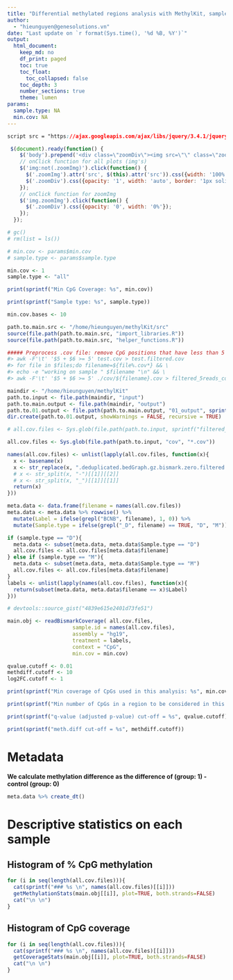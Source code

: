 ```yaml
---
title: "Differential methylated regions analysis with MethylKit, sample type `r params$sample.type`, min CpG coverage: `r params$min.cov`"
author:
  - "hieunguyen@genesolutions.vn"
date: "Last update on `r format(Sys.time(), '%d %B, %Y')`"
output:
  html_document:
    keep_md: no
    df_print: paged
    toc: true
    toc_float:
      toc_collapsed: false
    toc_depth: 3
    number_sections: true
    theme: lumen
params:
  sample.type: NA
  min.cov: NA
---
```



```css
script src = "https://ajax.googleapis.com/ajax/libs/jquery/3.4.1/jquery.min.js"
```

```js
 $(document).ready(function() {
    $('body').prepend('<div class=\"zoomDiv\"><img src=\"\" class=\"zoomImg\"></div>');
    // onClick function for all plots (img's)
    $('img:not(.zoomImg)').click(function() {
      $('.zoomImg').attr('src', $(this).attr('src')).css({width: '100%'});
      $('.zoomDiv').css({opacity: '1', width: 'auto', border: '1px solid white', borderRadius: '5px', position: 'fixed', top: '50%', left: '50%', marginRight: '-50%', transform: 'translate(-50%, -50%)', boxShadow: '0px 0px 50px #888888', zIndex: '50', overflow: 'auto', maxHeight: '100%'});
    });
    // onClick function for zoomImg
    $('img.zoomImg').click(function() {
      $('.zoomDiv').css({opacity: '0', width: '0%'}); 
    });
  });
```

<style type="text/css">
    div.datatables { height: auto !important;}
</style>


```r
# gc()
# rm(list = ls())

# min.cov <- params$min.cov
# sample.type <- params$sample.type

min.cov <- 1
sample.type <- "all"
```


```r
print(sprintf("Min CpG Coverage: %s", min.cov))
```


```r
print(sprintf("Sample type: %s", sample.type))
```


```r

min.cov.bases <- 10

path.to.main.src <- "/home/hieunguyen/methylKit/src"
source(file.path(path.to.main.src, "import_libraries.R"))
source(file.path(path.to.main.src, "helper_functions.R"))

##### Preprocess .cov file: remove CpG positions that have less than 5 reads, 10 reads.
#> awk -F'\t' '$5 + $6 >= 5' test.cov > test.filtered.cov
#> for file in $files;do filename=${file%.cov*} && \
#> echo -e "working on sample " $filename "\n" && \
#> awk -F'\t' '$5 + $6 >= 5' ./cov/${filename}.cov > filtered_5reads_cov/${filename}.filtered.cov;done

maindir <- "/home/hieunguyen/methylKit"
path.to.input <- file.path(maindir, "input")
path.to.main.output <- file.path(maindir, "output")
path.to.01.output <- file.path(path.to.main.output, "01_output", sprintf("minCov_%s_sampleType_%s", min.cov, sample.type))
dir.create(path.to.01.output, showWarnings = FALSE, recursive = TRUE)

# all.cov.files <- Sys.glob(file.path(path.to.input, sprintf("filtered_%sreads_cov", min.cov), "*.cov"))

all.cov.files <- Sys.glob(file.path(path.to.input, "cov", "*.cov"))

names(all.cov.files) <- unlist(lapply(all.cov.files, function(x){
  x <- basename(x)
  x <- str_replace(x, ".deduplicated.bedGraph.gz.bismark.zero.filtered.cov", "")
  # x <- str_split(x, "-")[[1]][[2]]
  # x <- str_split(x, "_")[[1]][[1]]
  return(x)
}))

meta.data <- data.frame(filename = names(all.cov.files))
meta.data <- meta.data %>% rowwise() %>%
  mutate(Label = ifelse(grepl("BCNB", filename), 1, 0)) %>%
  mutate(Sample.type = ifelse(grepl("_D", filename) == TRUE, "D", "M"))

if (sample.type == "D"){
  meta.data <- subset(meta.data, meta.data$Sample.type == "D")
  all.cov.files <- all.cov.files[meta.data$filename]
} else if (sample.type == "M"){
  meta.data <- subset(meta.data, meta.data$Sample.type == "M")
  all.cov.files <- all.cov.files[meta.data$filename]
}
labels <- unlist(lapply(names(all.cov.files), function(x){
  return(subset(meta.data, meta.data$filename == x)$Label)
}))

```


```r
# devtools::source_gist("4839e615e2401d73fe51")

main.obj <- readBismarkCoverage( all.cov.files,
                     sample.id = names(all.cov.files),
                     assembly = "hg19",
                     treatment = labels,
                     context = "CpG",
                     min.cov = min.cov)

qvalue.cutoff <- 0.01
methdiff.cutoff <- 10
log2FC.cutoff <- 1
```

```r
print(sprintf("Min coverage of CpGs used in this analysis: %s", min.cov))
```


```r
print(sprintf("Min number of CpGs in a region to be considered in this analysis: %s", min.cov.bases))
```


```r
print(sprintf("q-value (adjusted p-value) cut-off = %s", qvalue.cutoff))
```

```r
print(sprintf("meth.diff cut-off = %s", methdiff.cutoff))
```

# Metadata

**We calculate methylation difference as the difference of (group: 1) - control (group: 0)**

```r
meta.data %>% create_dt()
```

# Descriptive statistics on each sample 
## Histogram of % CpG methylation {.tabset}
```r
for (i in seq(length(all.cov.files))){
  cat(sprintf("### %s \n", names(all.cov.files)[[i]]))
  getMethylationStats(main.obj[[i]], plot=TRUE, both.strands=FALSE)  
  cat("\n \n")
}

```

## Histogram of CpG coverage {.tabset}
```r
for (i in seq(length(all.cov.files))){
  cat(sprintf("### %s \n", names(all.cov.files)[[i]]))
  getCoverageStats(main.obj[[i]], plot=TRUE, both.strands=FALSE)  
  cat("\n \n")
}

```